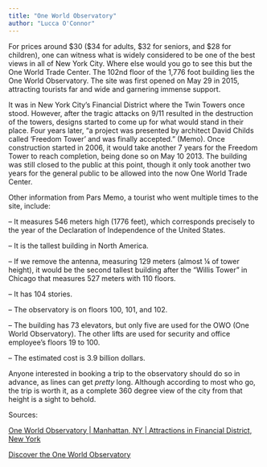 ```yaml
---
title: "One World Observatory"
author: "Lucca O'Connor"
---
```


For prices around \$30 (\$34 for adults, \$32 for seniors, and \$28 for children), one can witness what is widely considered to be one of the best views in all of New York City. Where else would you go to see this but the One World Trade Center. The 102nd floor of the 1,776 foot building lies the One World Observatory. The site was first opened on May 29 in 2015, attracting tourists far and wide and garnering immense support.

It was in New York City's Financial District where the Twin Towers once stood. However, after the tragic attacks on 9/11 resulted in the destruction of the towers, designs started to come up for what would stand in their place. Four years later, "a project was presented by architect David Childs called 'Freedom Tower' and was finally accepted." (Memo). Once construction started in 2006, it would take another 7 years for the Freedom Tower to reach completion, being done so on May 10 2013. The building was still closed to the public at this point, though it only took another two years for the general public to be allowed into the now One World Trade Center.

Other information from Pars Memo, a tourist who went multiple times to the site, include:

-- It measures 546 meters high (1776 feet), which corresponds precisely to the year of the Declaration of Independence of the United States.

-- It is the tallest building in North America.

-- If we remove the antenna, measuring 129 meters (almost ¼ of tower height), it would be the second tallest building after the "Willis Tower" in Chicago that measures 527 meters with 110 floors.

-- It has 104 stories.

-- The observatory is on floors 100, 101, and 102.

-- The building has 73 elevators, but only five are used for the OWO (One World Observatory). The other lifts are used for security and office employee's floors 19 to 100.

-- The estimated cost is 3.9 billion dollars.

Anyone interested in booking a trip to the observatory should do so in advance, as lines can get *pretty* long. Although according to most who go, the trip is worth it, as a complete 360 degree view of the city from that height is a sight to behold.

Sources:

[One World Observatory \| Manhattan, NY \| Attractions in Financial District, New York](https://www.timeout.com/newyork/attractions/one-world-observatory-manhattan-ny)

[Discover the One World Observatory](https://www.new-york-city-travel-tips.com/one-world-observatory/)

